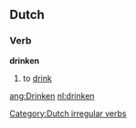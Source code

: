 ==Dutch==
===Verb===
'''drinken'''

# to [[drink]]

[[Category:Dutch irregular verbs]]

[[ang:Drinken]]
[[nl:drinken]]